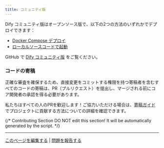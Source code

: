 ```yaml
---
title: コミュニティ版
---
```



Dify コミュニティ版はオープンソース版で、以下の2つの方法のいずれかでデプロイできます：

* [Docker Compose デプロイ](/ja-jp/getting-started/install-self-hosted/docker-compose)
* [ローカルソースコードで起動](/ja-jp/getting-started/install-self-hosted/local-source-code)

GitHub で [Dify コミュニティ版](https://github.com/langgenius/dify) をご覧ください。

### コードの寄稿

正確な審査を確保するため、直接変更をコミットする権限を持つ寄稿者を含むすべてのコードの寄稿は、PR（プルリクエスト）を提出し、マージされる前にコア開発者の承認を得る必要があります。

私たちはすべての人のPRを歓迎します！ご協力いただける場合は、[寄稿ガイド](https://github.com/langgenius/dify/blob/main/CONTRIBUTING_JA) でプロジェクトに貢献する方法についての詳細を確認できます。

{/*
Contributing Section
DO NOT edit this section!
It will be automatically generated by the script.
*/}

---

[このページを編集する](https://github.com/langgenius/dify-docs/edit/main/ja-jp/self-hosting/dify-community/readme.mdx) | [問題を報告する](https://github.com/langgenius/dify-docs/issues/new?template=docs.yml)

